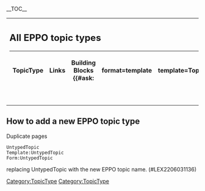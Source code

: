 __TOC__

{|
|style="vertical-align:top;"|
== All EPPO topic types ==

{|class="wikitable"
!TopicType
!Links
!Building Blocks
{{#ask:[[Category:TopicType]]
|format=template
|template=TopicTypesResultRow
|link=none
}}
|}
|style="vertical-align:top;"|
== All ds0:namespace predicates ==

{{#ask:[[Property:+]][[ds0:namespace::+]]|format=ul}}

== All concepts ==

{{#ask:[[Concept:+]][[ds0:active::true]]|format=ul}}
|}
== How to add a new EPPO topic type ==

Duplicate pages
 UntypedTopic
 Template:UntypedTopic
 Form:UntypedTopic
replacing UntypedTopic with the new EPPO topic name. (#LEX2206031136)
